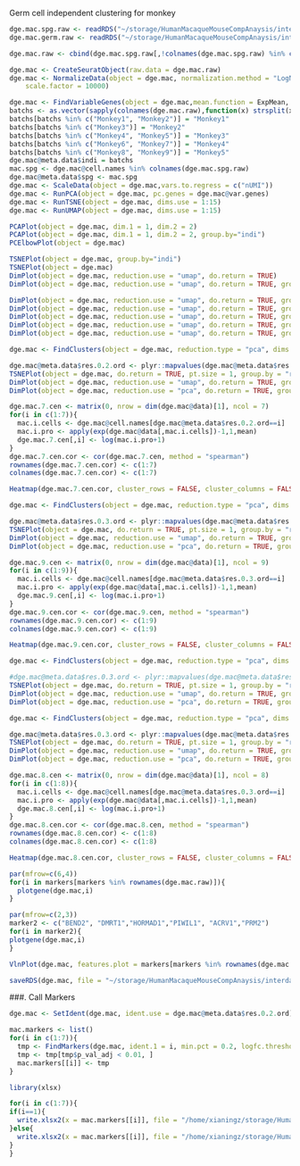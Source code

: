Germ cell independent clustering for monkey

```r
dge.mac.spg.raw <- readRDS("~/storage/HumanMacaqueMouseCompAnaysis/interdata/dge.mac.spg.full.raw.rds")
dge.mac.germ.raw <- readRDS("~/storage/HumanMacaqueMouseCompAnaysis/interdata/dge.mac.germ.raw.rds")
```

```r
dge.mac.raw <- cbind(dge.mac.spg.raw[,!colnames(dge.mac.spg.raw) %in% colnames(dge.mac.germ.raw)], dge.mac.germ.raw)
```


```r
dge.mac <- CreateSeuratObject(raw.data = dge.mac.raw)
dge.mac <- NormalizeData(object = dge.mac, normalization.method = "LogNormalize", 
    scale.factor = 10000)
```

```r
dge.mac <- FindVariableGenes(object = dge.mac,mean.function = ExpMean, dispersion.function = LogVMR, x.low.cutoff = 0.0125, y.cutoff = 1, x.high.cutoff = 3)
batchs <- as.vector(sapply(colnames(dge.mac.raw),function(x) strsplit(x,'_')[[1]][1]))
batchs[batchs %in% c("Monkey1", "Monkey2")] = "Monkey1"
batchs[batchs %in% c("Monkey3")] = "Monkey2"
batchs[batchs %in% c("Monkey4", "Monkey5")] = "Monkey3"
batchs[batchs %in% c("Monkey6", "Monkey7")] = "Monkey4"
batchs[batchs %in% c("Monkey8", "Monkey9")] = "Monkey5"
dge.mac@meta.data$indi = batchs
mac.spg <- dge.mac@cell.names %in% colnames(dge.mac.spg.raw)
dge.mac@meta.data$spg <- mac.spg
dge.mac <- ScaleData(object = dge.mac,vars.to.regress = c("nUMI"))
dge.mac <- RunPCA(object = dge.mac, pc.genes = dge.mac@var.genes)
dge.mac <- RunTSNE(object = dge.mac, dims.use = 1:15)
dge.mac <- RunUMAP(object = dge.mac, dims.use = 1:15)
```

```r
PCAPlot(object = dge.mac, dim.1 = 1, dim.2 = 2)
PCAPlot(object = dge.mac, dim.1 = 1, dim.2 = 2, group.by="indi")
PCElbowPlot(object = dge.mac)
```

```r
TSNEPlot(object = dge.mac, group.by="indi")
TSNEPlot(object = dge.mac)
DimPlot(object = dge.mac, reduction.use = "umap", do.return = TRUE)
DimPlot(object = dge.mac, reduction.use = "umap", do.return = TRUE, group.by="indi")
```


```r
DimPlot(object = dge.mac, reduction.use = "umap", do.return = TRUE, group.by="indi",cells.highlight = dge.mac@cell.names[dge.mac@meta.data$indi=="Monkey1"])
DimPlot(object = dge.mac, reduction.use = "umap", do.return = TRUE, group.by="indi",cells.highlight = dge.mac@cell.names[dge.mac@meta.data$indi=="Monkey2"])
DimPlot(object = dge.mac, reduction.use = "umap", do.return = TRUE, group.by="indi",cells.highlight = dge.mac@cell.names[dge.mac@meta.data$indi=="Monkey3"])
DimPlot(object = dge.mac, reduction.use = "umap", do.return = TRUE, group.by="indi",cells.highlight = dge.mac@cell.names[dge.mac@meta.data$indi=="Monkey4"])
DimPlot(object = dge.mac, reduction.use = "umap", do.return = TRUE, group.by="indi",cells.highlight = dge.mac@cell.names[dge.mac@meta.data$indi=="Monkey5"])
```
```r
dge.mac <- FindClusters(object = dge.mac, reduction.type = "pca", dims.use = 1:15, save.SNN = TRUE, resolution = 0.2)
```

```r
dge.mac@meta.data$res.0.2.ord <- plyr::mapvalues(dge.mac@meta.data$res.0.2, c(5,4,6,2,3,1,0),c(1,2,3,4,5,6,7))
TSNEPlot(object = dge.mac, do.return = TRUE, pt.size = 1, group.by = "res.0.2.ord", colors.use = cols[1:7])
DimPlot(object = dge.mac, reduction.use = "umap", do.return = TRUE, group.by="res.0.2.ord", cols.use = cols[1:7])
DimPlot(object = dge.mac, reduction.use = "pca", do.return = TRUE, group.by="res.0.2.ord", cols.use = cols[1:7])
```


```r
dge.mac.7.cen <- matrix(0, nrow = dim(dge.mac@data)[1], ncol = 7)
for(i in c(1:7)){
  mac.i.cells <- dge.mac@cell.names[dge.mac@meta.data$res.0.2.ord==i]
  mac.i.pro <- apply(exp(dge.mac@data[,mac.i.cells])-1,1,mean)
  dge.mac.7.cen[,i] <- log(mac.i.pro+1)
}
dge.mac.7.cen.cor <- cor(dge.mac.7.cen, method = "spearman")
rownames(dge.mac.7.cen.cor) <- c(1:7)
colnames(dge.mac.7.cen.cor) <- c(1:7)

Heatmap(dge.mac.7.cen.cor, cluster_rows = FALSE, cluster_columns = FALSE)
```

```r
dge.mac <- FindClusters(object = dge.mac, reduction.type = "pca", dims.use = 1:15, save.SNN = TRUE, resolution = 0.3)
```

```r
dge.mac@meta.data$res.0.3.ord <- plyr::mapvalues(dge.mac@meta.data$res.0.3, c(6,5,7,2,4,1,8,3,0),c(1,2,3,4,5,6,7,8,9))
TSNEPlot(object = dge.mac, do.return = TRUE, pt.size = 1, group.by = "res.0.3.ord", colors.use = cols[1:9])
DimPlot(object = dge.mac, reduction.use = "umap", do.return = TRUE, group.by="res.0.3.ord", cols.use = cols[1:9])
DimPlot(object = dge.mac, reduction.use = "pca", do.return = TRUE, group.by="res.0.3.ord", cols.use = cols[1:9])
```

```r
dge.mac.9.cen <- matrix(0, nrow = dim(dge.mac@data)[1], ncol = 9)
for(i in c(1:9)){
  mac.i.cells <- dge.mac@cell.names[dge.mac@meta.data$res.0.3.ord==i]
  mac.i.pro <- apply(exp(dge.mac@data[,mac.i.cells])-1,1,mean)
  dge.mac.9.cen[,i] <- log(mac.i.pro+1)
}
dge.mac.9.cen.cor <- cor(dge.mac.9.cen, method = "spearman")
rownames(dge.mac.9.cen.cor) <- c(1:9)
colnames(dge.mac.9.cen.cor) <- c(1:9)

Heatmap(dge.mac.9.cen.cor, cluster_rows = FALSE, cluster_columns = FALSE)
```

```r
dge.mac <- FindClusters(object = dge.mac, reduction.type = "pca", dims.use = 1:5, save.SNN = TRUE, resolution = 0.5)
```

```r
#dge.mac@meta.data$res.0.3.ord <- plyr::mapvalues(dge.mac@meta.data$res.0.3, c(6,5,7,2,4,1,8,3,0),c(1,2,3,4,5,6,7,8,9))
TSNEPlot(object = dge.mac, do.return = TRUE, pt.size = 1, group.by = "res.0.5", colors.use = cols[1:12])
DimPlot(object = dge.mac, reduction.use = "umap", do.return = TRUE, group.by="res.0.5", cols.use = cols[1:12])
DimPlot(object = dge.mac, reduction.use = "pca", do.return = TRUE, group.by="res.0.5", cols.use = cols[1:12])
```

```r
dge.mac <- FindClusters(object = dge.mac, reduction.type = "pca", dims.use = 1:5, save.SNN = TRUE, resolution = 0.3)
```

```r
dge.mac@meta.data$res.0.3.ord <- plyr::mapvalues(dge.mac@meta.data$res.0.3, c(6,7,2,4,5,3,1,0),c(1,2,3,4,5,6,7,8))
TSNEPlot(object = dge.mac, do.return = TRUE, pt.size = 1, group.by = "res.0.3.ord", colors.use = cols[1:8])
DimPlot(object = dge.mac, reduction.use = "umap", do.return = TRUE, group.by="res.0.3.ord", cols.use = cols[1:8])
DimPlot(object = dge.mac, reduction.use = "pca", do.return = TRUE, group.by="res.0.3.ord", cols.use = cols[1:8])
```


```r
dge.mac.8.cen <- matrix(0, nrow = dim(dge.mac@data)[1], ncol = 8)
for(i in c(1:8)){
  mac.i.cells <- dge.mac@cell.names[dge.mac@meta.data$res.0.3.ord==i]
  mac.i.pro <- apply(exp(dge.mac@data[,mac.i.cells])-1,1,mean)
  dge.mac.8.cen[,i] <- log(mac.i.pro+1)
}
dge.mac.8.cen.cor <- cor(dge.mac.8.cen, method = "spearman")
rownames(dge.mac.8.cen.cor) <- c(1:8)
colnames(dge.mac.8.cen.cor) <- c(1:8)

Heatmap(dge.mac.8.cen.cor, cluster_rows = FALSE, cluster_columns = FALSE)
```

```r
par(mfrow=c(6,4))
for(i in markers[markers %in% rownames(dge.mac.raw)]){
  plotgene(dge.mac,i)
}
```

```r
par(mfrow=c(2,3))
marker2 <- c("BEND2", "DMRT1","HORMAD1","PIWIL1", "ACRV1","PRM2")
for(i in marker2){
plotgene(dge.mac,i)
}
```


```r
VlnPlot(dge.mac, features.plot = markers[markers %in% rownames(dge.mac.raw)], nCol = 4, group.by = "res.0.2.ord", point.size.use = 0)
```



```r
saveRDS(dge.mac, file = "~/storage/HumanMacaqueMouseCompAnaysis/interdata/dge.mac.germ.seurat.rds")
```

###. Call Markers

```r
dge.mac <- SetIdent(dge.mac, ident.use = dge.mac@meta.data$res.0.2.ord)
```

```r
mac.markers <- list()
for(i in c(1:7)){
  tmp <- FindMarkers(dge.mac, ident.1 = i, min.pct = 0.2, logfc.threshold = 0.7,only.pos = TRUE)
  tmp <- tmp[tmp$p_val_adj < 0.01, ]
  mac.markers[[i]] <- tmp
}
```

```r
library(xlsx)
```


```r
for(i in c(1:7)){
if(i==1){
  write.xlsx2(x = mac.markers[[i]], file = "/home/xianingz/storage/HumanMacaqueMouseCompAnaysis/interdata/Germ_Clusters/Mac_Germ_7Clusters_Markers.xlsx", sheetName = paste0("Cluster", i), col.names = TRUE, row.names = TRUE, append = FALSE)
}else{
  write.xlsx2(x = mac.markers[[i]], file = "/home/xianingz/storage/HumanMacaqueMouseCompAnaysis/interdata/Germ_Clusters/Mac_Germ_7Clusters_Markers.xlsx", sheetName = paste0("Cluster", i), col.names = TRUE, row.names = TRUE, append = TRUE)
}
}
```


